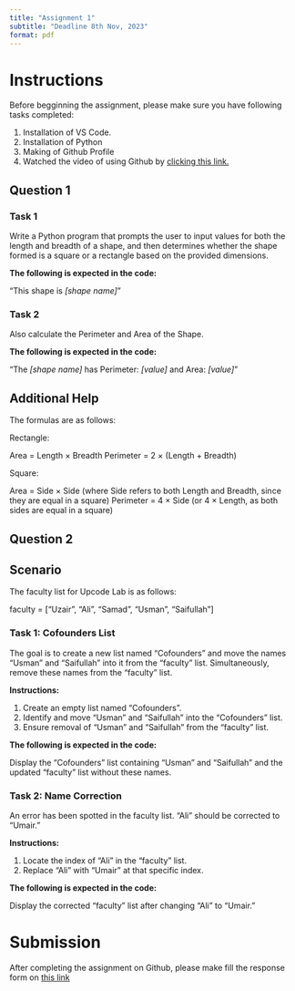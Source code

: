 ```yaml
---
title: "Assignment 1"
subtitle: "Deadline 8th Nov, 2023"
format: pdf
---
```


# Instructions

Before begginning the assignment, please make sure you have following tasks completed:

1. Installation of VS Code.
2. Installation of Python
3. Making of Github Profile
4. Watched the video of using Github by [clicking this link.](https://youtu.be/RGOj5yH7evk?si=4shnioStgRYcpaxE) 


## Question 1


### Task 1

Write a Python program that prompts the user to input values for both the length and breadth of a shape, and then determines whether the shape formed is a square or a rectangle based on the provided dimensions.

**The following is expected in the code:**

"This shape is *[shape name]*"

### Task 2

Also calculate the Perimeter and Area of the Shape.

**The following is expected in the code:**

"The *[shape name]* has Perimeter: *[value]* and Area: *[value]*"


## Additional Help

The formulas are as follows:

Rectangle:

Area = Length × Breadth
Perimeter = 2 × (Length + Breadth)

Square:

Area = Side × Side (where Side refers to both Length and Breadth, since they are equal in a square)
Perimeter = 4 × Side (or 4 × Length, as both sides are equal in a square)



## Question 2

## Scenario

The faculty list for Upcode Lab is as follows:

faculty =  ["Uzair", "Ali", "Samad", "Usman", "Saifullah"]


### Task 1: Cofounders List

The goal is to create a new list named "Cofounders" and move the names "Usman" and "Saifullah" into it from the "faculty" list. Simultaneously, remove these names from the "faculty" list.

**Instructions:**

1. Create an empty list named "Cofounders".
2. Identify and move "Usman" and "Saifullah" into the "Cofounders" list.
3. Ensure removal of "Usman" and "Saifullah" from the "faculty" list.



**The following is expected in the code:**

Display the "Cofounders" list containing "Usman" and "Saifullah" and the updated "faculty" list without these names.


### Task 2: Name Correction

An error has been spotted in the faculty list. "Ali" should be corrected to "Umair."

**Instructions:**

1. Locate the index of "Ali" in the "faculty" list.
2. Replace "Ali" with "Umair" at that specific index.

**The following is expected in the code:**

Display the corrected "faculty" list after changing "Ali" to "Umair."



# Submission

After completing the assignment on Github, please make fill the response form on [this link](https://forms.gle/89QSyVQZpdUZsY9K9)